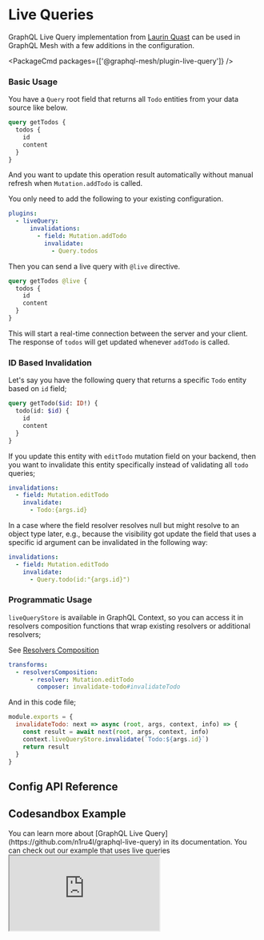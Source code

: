 
# Live Queries

GraphQL Live Query implementation from [Laurin Quast](https://github.com/n1ru4l) can be used in GraphQL Mesh with a few additions in the configuration.

<PackageCmd packages={['@graphql-mesh/plugin-live-query']} />

### Basic Usage

You have a `Query` root field that returns all `Todo` entities from your data source like below.

```graphql
query getTodos {
  todos {
    id
    content
  }
}
```

And you want to update this operation result automatically without manual refresh when `Mutation.addTodo` is called.

You only need to add the following to your existing configuration.

```yaml
plugins:
  - liveQuery:
      invalidations:
        - field: Mutation.addTodo
          invalidate:
            - Query.todos
```

Then you can send a live query with `@live` directive.

```graphql /@live/
query getTodos @live {
  todos {
    id
    content
  }
}
```

This will start a real-time connection between the server and your client. The response of `todos` will get updated whenever `addTodo` is called.

### ID Based Invalidation

Let's say you have the following query that returns a specific `Todo` entity based on `id` field;

```graphql
query getTodo($id: ID!) {
  todo(id: $id) {
    id
    content
  }
}
```

If you update this entity with `editTodo` mutation field on your backend, then you want to invalidate this entity specifically instead of validating all `todo` queries;

```yaml
invalidations:
  - field: Mutation.editTodo
    invalidate:
      - Todo:{args.id}
```

In a case where the field resolver resolves null but might resolve to an object type later, e.g., because the visibility got update the field that uses a specific id argument can be invalidated in the following way:

```yaml
invalidations:
  - field: Mutation.editTodo
    invalidate:
      - Query.todo(id:"{args.id}")
```

### Programmatic Usage

`liveQueryStore` is available in GraphQL Context, so you can access it in resolvers composition functions that wrap existing resolvers or additional resolvers;

See [Resolvers Composition](/docs/transforms/resolvers-composition)

```yaml
transforms:
  - resolversComposition:
      - resolver: Mutation.editTodo
        composer: invalidate-todo#invalidateTodo
```

And in this code file;

```js
module.exports = {
  invalidateTodo: next => async (root, args, context, info) => {
    const result = await next(root, args, context, info)
    context.liveQueryStore.invalidate(`Todo:${args.id}`)
    return result
  }
}
```

## Config API Reference


<API />

## Codesandbox Example

<Callout>
  You can learn more about [GraphQL Live Query](https://github.com/n1ru4l/graphql-live-query) in its documentation. You
  can check out our example that uses live queries
</Callout>

<iframe
  src="https://codesandbox.io/embed/github/Urigo/graphql-mesh/tree/master/examples/json-schema-subscriptions?fontsize=14&hidenavigation=1&theme=dark&module=%2F.meshrc.yml"
  className="mt-6 w-full h-[500px] rounded-md"
  title="json-schema-subscriptions"
  allow="geolocation; microphone; camera; midi; vr; accelerometer; gyroscope; payment; ambient-light-sensor; encrypted-media; usb"
  sandbox="allow-modals allow-forms allow-popups allow-scripts allow-same-origin"
/>
